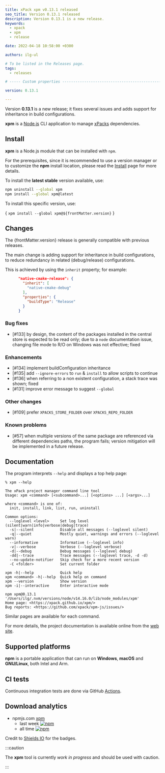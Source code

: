 ```yaml
---
title: xPack xpm v0.13.1 released
seo_title: Version 0.13.1 released
description: Version 0.13.1 is a new release.
keywords:
  - xpack
  - xpm
  - release

date: 2022-04-18 10:58:00 +0300

authors: ilg-ul

# To be listed in the Releases page.
tags:
  - releases

# ----- Custom properties -----------------------------------------------------

version: 0.13.1

---
```



Version **0.13.1** is a new release; it fixes several issues and adds support for inheritance in build configurations.

<!-- truncate -->

<PageMetadata title={frontMatter.seo_title} />

**xpm** is a
[Node.js](https://nodejs.org/en/) CLI
application to manage
[xPacks](https://xpack.github.io/intro/#but-what-are-xpacks) dependencies.

## Install

**xpm** is a Node.js module that can be installed with `npm`.

For the prerequisites, since it is recommended
to use a version manager or to customize the **npm** install location,
please read the
[Install](/docs/install/) page for more details.

To install the **latest stable** version available, use:

```sh
npm uninstall --global xpm
npm install --global xpm@latest
```

To install this specific version, use:

<CodeBlock language="sh"> {
`xpm install --global xpm@${frontMatter.version}`
} </CodeBlock>

## Changes

The {frontMatter.version} release
is generally compatible with previous releases.

The main change is adding support for inheritance in build configurations,
to reduce redundancy in related (debug/release) configurations.

This is achieved by using the `inherit` property; for example:

```json
      "native-cmake-release": {
        "inherit": [
          "native-cmake-debug"
        ],
        "properties": {
          "buildType": "Release"
        }
      }
```

### Bug fixes

- [#133] by design, the content of the packages installed in the central
  store is expected to be read only; due to a `node` documentation
  issue, changing file mode to R/O on Windows was not effective; fixed

### Enhancements

- [#134] implement buildConfiguration inheritance
- [#135] add `--ignore-errors` to `run` & `install` to allow scripts
  to continue
- [#136] when referring to a non existent configuration, a stack
  trace was shown; fixed
- [#131] improve error message to suggest `--global`

### Other changes

- [#109] prefer `XPACKS_STORE_FOLDER` over `XPACKS_REPO_FOLDER`

### Known problems

- [#57] when multiple versions of the same package are referenced
  via different dependencies paths, the program fails; version
  mitigation will be implemented in a future release.

## Documentation

The program interprets `--help` and displays a top help page:

```console
% xpm --help

The xPack project manager command line tool
Usage: xpm <command> [<subcommand>...] [<options> ...] [<args>...]

where <command> is one of:
  init, install, link, list, run, uninstall

Common options:
  --loglevel <level>     Set log level (silent|warn|info|verbose|debug|trace)
  -s|--silent            Disable all messages (--loglevel silent)
  -q|--quiet             Mostly quiet, warnings and errors (--loglevel warn)
  --informative          Informative (--loglevel info)
  -v|--verbose           Verbose (--loglevel verbose)
  -d|--debug             Debug messages (--loglevel debug)
  -dd|--trace            Trace messages (--loglevel trace, -d -d)
  --no-update-notifier   Skip check for a more recent version
  -C <folder>            Set current folder

xpm -h|--help            Quick help
xpm <command> -h|--help  Quick help on command
xpm --version            Show version
xpm -i|--interactive     Enter interactive mode

npm xpm@0.13.1 '/Users/ilg/.nvm/versions/node/v14.16.0/lib/node_modules/xpm'
Home page: <https://xpack.github.io/xpm/>
Bug reports: <https://github.com/xpack/xpm-js/issues/>
```

Similar pages are available for each command.

For more details, the project documentation is available online from the
[web site](/).

## Supported platforms

**npm** is a portable application that can run on
**Windows**, **macOS** and **GNU/Linux**, both Intel and Arm.

## CI tests

Continuous integration tests are done via GitHub
[Actions](https://github.com/xpack/xpm-js/actions/).

## Download analytics

- npmjs.com [xpm](https://www.npmjs.com/package/xpm)
  - last week [![npm](https://img.shields.io/npm/dw/xpm.svg)](https://www.npmjs.com/package/xpm/)
  - all time [![npm](https://img.shields.io/npm/dt/xpm.svg)](https://www.npmjs.com/package/xpm/)

Credit to [Shields IO](https://shields.io) for the badges.

:::caution

The **xpm** tool is currently _work in progress_ and should be used with caution.

:::
